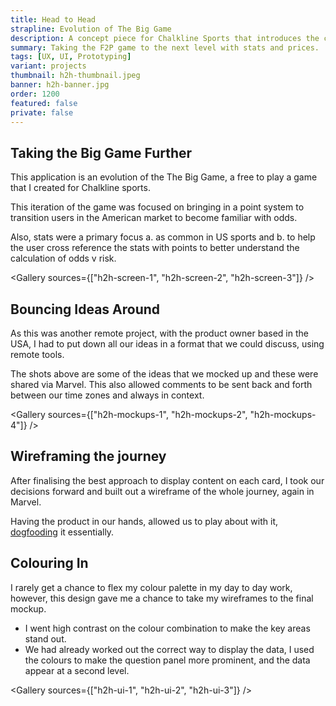 ```yaml
---
title: Head to Head
strapline: Evolution of The Big Game
description: A concept piece for Chalkline Sports that introduces the concept of sports betting.
summary: Taking the F2P game to the next level with stats and prices.
tags: [UX, UI, Prototyping]
variant: projects
thumbnail: h2h-thumbnail.jpeg
banner: h2h-banner.jpg
order: 1200
featured: false
private: false
---
```



## Taking the Big Game Further

This application is an evolution of the <Link to="../the-big-game" title="The Big Game">The Big Game</Link>, a free to play a game that I created for Chalkline sports.

This iteration of the game was focused on bringing in a point system to transition users in the American market to become familiar with odds.

Also, stats were a primary focus a. as common in US sports and b. to help the user cross reference the stats with points to better understand the calculation of odds v risk.

<Gallery sources={["h2h-screen-1", "h2h-screen-2", "h2h-screen-3"]} />

## Bouncing Ideas Around

As this was another remote project, with the product owner based in the USA, I had to put down all our ideas in a format that we could discuss, using remote tools.

The shots above are some of the ideas that we mocked up and these were shared via Marvel. This also allowed comments to be sent back and forth between our time zones and always in context.

<Gallery sources={["h2h-mockups-1", "h2h-mockups-2", "h2h-mockups-4"]} />

## Wireframing the journey

After finalising the best approach to display content on each card, I took our decisions forward and built out a wireframe of the whole journey, again in Marvel.

Having the product in our hands, allowed us to play about with it, [dogfooding](https://newrepublic.com/article/115349/dogfooding-tech-slang-working-out-glitches "Dog fooding slang explained") it essentially.

## Colouring In

I rarely get a chance to flex my colour palette in my day to day work, however, this design gave me a chance to take my wireframes to the final mockup.

- I went high contrast on the colour combination to make the key areas stand out.
- We had already worked out the correct way to display the data, I used the colours to make the question panel more prominent, and the data appear at a second level.

<Gallery sources={["h2h-ui-1", "h2h-ui-2", "h2h-ui-3"]} />
